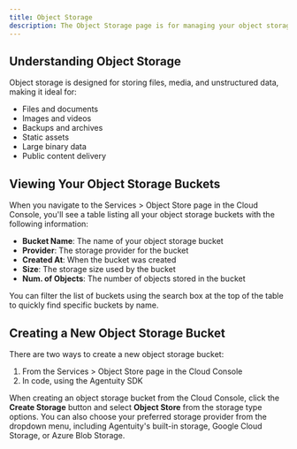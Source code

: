 ```yaml
---
title: Object Storage
description: The Object Storage page is for managing your object storage buckets
---
```


## Understanding Object Storage

Object storage is designed for storing files, media, and unstructured data, making it ideal for:

- Files and documents
- Images and videos
- Backups and archives
- Static assets
- Large binary data
- Public content delivery

## Viewing Your Object Storage Buckets

When you navigate to the Services > Object Store page in the Cloud Console, you'll see a table listing all your object storage buckets with the following information:

- **Bucket Name**: The name of your object storage bucket
- **Provider**: The storage provider for the bucket
- **Created At**: When the bucket was created
- **Size**: The storage size used by the bucket
- **Num. of Objects**: The number of objects stored in the bucket

You can filter the list of buckets using the search box at the top of the table to quickly find specific buckets by name.

<ThemeImage baseName="object-store" alt="Object Storage Overview" />

## Creating a New Object Storage Bucket

There are two ways to create a new object storage bucket:

1. From the Services > Object Store page in the Cloud Console
2. In code, using the Agentuity SDK

When creating an object storage bucket from the Cloud Console, click the **Create Storage** button and select **Object Store** from the storage type options. You can also choose your preferred storage provider from the dropdown menu, including Agentuity's built-in storage, Google Cloud Storage, or Azure Blob Storage.

<ThemeImage baseName="object-store-new" alt="New Object Storage" />